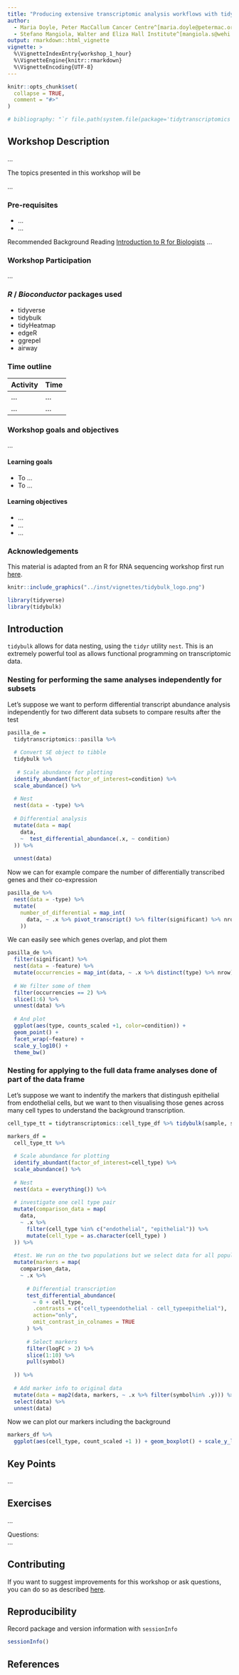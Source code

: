 ```yaml
---
title: "Producing extensive transcriptomic analysis workflows with tidy principles"
author:
  - Maria Doyle, Peter MacCallum Cancer Centre^[maria.doyle@petermac.org]
  - Stefano Mangiola, Walter and Eliza Hall Institute^[mangiola.s@wehi.edu.au]
output: rmarkdown::html_vignette
vignette: >
  %\VignetteIndexEntry{workshop_1_hour}
  %\VignetteEngine{knitr::rmarkdown}
  %\VignetteEncoding{UTF-8}
---
```




```r
knitr::opts_chunk$set(
  collapse = TRUE,
  comment = "#>"
)

# bibliography: "`r file.path(system.file(package='tidytranscriptomics', 'vignettes'), 'workshop_1_hour.bib')`"

```

## Workshop Description

...

The topics presented in this workshop will be

...

### Pre-requisites

* ...
* ...

Recommended Background Reading
[Introduction to R for Biologists](https://melbournebioinformatics.github.io/r-intro-biologists/intro_r_biologists.html)
...

### Workshop Participation

...

### _R_ / _Bioconductor_ packages used

* tidyverse
* tidybulk
* tidyHeatmap
* edgeR
* ggrepel
* airway

### Time outline

| Activity                                         | Time |
|--------------------------------------------------|------|
| ...                                              | ...  |
| ...                                              | ...  |

### Workshop goals and objectives

...

#### Learning goals

* To ...
* To ...

#### Learning objectives

* ...
* ...
* ...

### Acknowledgements
This material is adapted from an R for RNA sequencing workshop first run [here](http://combine-australia.github.io/2016-05-11-RNAseq/).

```r
knitr::include_graphics("../inst/vignettes/tidybulk_logo.png")
```

```r

library(tidyverse)
library(tidybulk)
```

## Introduction
`tidybulk` allows for data nesting, using the `tidyr` utility `nest`. This is an extremely powerful tool as allows functional programming on transcriptomic data.

### Nesting for performing the same analyses independently for subsets
Let's suppose we want to perform differential transcript abundance analysis independently for two different data subsets to compare results after the test

```r

pasilla_de = 
  tidytranscriptomics::pasilla %>% 
  
  # Convert SE object to tibble
  tidybulk %>%
  
   # Scale abundance for plotting
  identify_abundant(factor_of_interest=condition) %>%
  scale_abundance() %>%
  
  # Nest
  nest(data = -type) %>%
  
  # Differential analysis
  mutate(data = map(
    data,
    ~  test_differential_abundance(.x, ~ condition) 
  )) %>%
  
  unnest(data)
```

Now we can for example compare the number of differentially transcribed genes and their co-expression

```r
pasilla_de %>%
  nest(data = -type) %>%
  mutate(
    number_of_differential = map_int(
      data, ~ .x %>% pivot_transcript() %>% filter(significant) %>% nrow
    ))
```

We can easily see which genes overlap, and plot them

```r
pasilla_de %>%
  filter(significant) %>%
  nest(data = -feature) %>%
  mutate(occurrencies = map_int(data, ~ .x %>% distinct(type) %>% nrow)) %>%
  
  # We filter some of them
  filter(occurrencies == 2) %>%
  slice(1:6) %>%
  unnest(data) %>%
  
  # And plot
  ggplot(aes(type, counts_scaled +1, color=condition)) + 
  geom_point() + 
  facet_wrap(~feature) +
  scale_y_log10() +
  theme_bw()

```

### Nesting for applying to the full data frame analyses done of part of the data frame
Let's suppose we want to indentify the markers that distingush epithelial from endothelial cells, but we want to then visualising those genes across many cell types to understand the background transcription.

```r

cell_type_tt = tidytranscriptomics::cell_type_df %>% tidybulk(sample, symbol, count)

markers_df = 
  cell_type_tt %>%
  
  # Scale abundance for plotting
  identify_abundant(factor_of_interest=cell_type) %>%
  scale_abundance() %>%
  
  # Nest
  nest(data = everything()) %>%
  
  # investigate one cell type pair
  mutate(comparison_data = map(
    data,
    ~ .x %>%
      filter(cell_type %in% c("endothelial", "epithelial")) %>%
      mutate(cell_type = as.character(cell_type) ) 
  )) %>%
  
  #test. We run on the two populations but we select data for all populations
  mutate(markers = map(
    comparison_data,
    ~ .x %>%
      
      # Differential transcription
      test_differential_abundance(
        ~ 0 + cell_type, 
        .contrasts = c("cell_typeendothelial - cell_typeepithelial"),
        action="only", 
        omit_contrast_in_colnames = TRUE
      ) %>%
      
      # Select markers
      filter(logFC > 2) %>% 
      slice(1:10) %>% 
      pull(symbol)
    
  )) %>%
  
  # Add marker info to original data
  mutate(data = map2(data, markers, ~ .x %>% filter(symbol%in% .y))) %>%
  select(data) %>%
  unnest(data) 


```

Now we can plot our markers including the background

```r
markers_df %>%
  ggplot(aes(cell_type, count_scaled +1 )) + geom_boxplot() + scale_y_log10() + theme_bw()
```




## Key Points
...

## Exercises

...

Questions:  
... 

## Contributing
If you want to suggest improvements for this workshop or ask questions, you can do so as described [here](https://github.com/stemangiola/tidytranscriptomics/blob/master/CONTRIBUTING.md).

## Reproducibility
Record package and version information with `sessionInfo`

```r
sessionInfo()
```

## References
